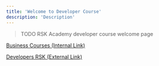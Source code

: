 ---
title: 'Welcome to Developer Course'
description: 'Description'
---

> TODO RSK Academy developer course welcome page

[Business Courses (Internal Link)](/courses/business)

[Developers RSK (External Link)](https://developers.rsk.co)
